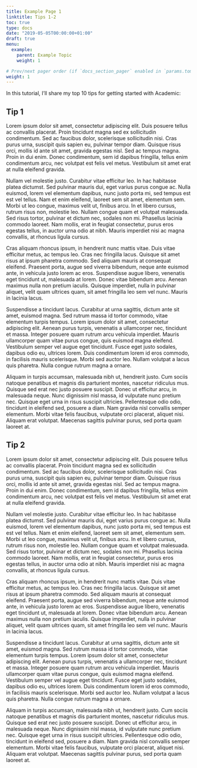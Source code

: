 ```yaml
---
title: Example Page 1
linktitle: Tips 1-2
toc: true
type: docs
date: "2019-05-05T00:00:00+01:00"
draft: true 
menu:
  example:
    parent: Example Topic
    weight: 1

# Prev/next pager order (if `docs_section_pager` enabled in `params.toml`)
weight: 1
---
```


In this tutorial, I'll share my top 10 tips for getting started with Academic:

## Tip 1

Lorem ipsum dolor sit amet, consectetur adipiscing elit. Duis posuere tellus ac convallis placerat. Proin tincidunt magna sed ex sollicitudin condimentum. Sed ac faucibus dolor, scelerisque sollicitudin nisi. Cras purus urna, suscipit quis sapien eu, pulvinar tempor diam. Quisque risus orci, mollis id ante sit amet, gravida egestas nisl. Sed ac tempus magna. Proin in dui enim. Donec condimentum, sem id dapibus fringilla, tellus enim condimentum arcu, nec volutpat est felis vel metus. Vestibulum sit amet erat at nulla eleifend gravida.

Nullam vel molestie justo. Curabitur vitae efficitur leo. In hac habitasse platea dictumst. Sed pulvinar mauris dui, eget varius purus congue ac. Nulla euismod, lorem vel elementum dapibus, nunc justo porta mi, sed tempus est est vel tellus. Nam et enim eleifend, laoreet sem sit amet, elementum sem. Morbi ut leo congue, maximus velit ut, finibus arcu. In et libero cursus, rutrum risus non, molestie leo. Nullam congue quam et volutpat malesuada. Sed risus tortor, pulvinar et dictum nec, sodales non mi. Phasellus lacinia commodo laoreet. Nam mollis, erat in feugiat consectetur, purus eros egestas tellus, in auctor urna odio at nibh. Mauris imperdiet nisi ac magna convallis, at rhoncus ligula cursus.

Cras aliquam rhoncus ipsum, in hendrerit nunc mattis vitae. Duis vitae efficitur metus, ac tempus leo. Cras nec fringilla lacus. Quisque sit amet risus at ipsum pharetra commodo. Sed aliquam mauris at consequat eleifend. Praesent porta, augue sed viverra bibendum, neque ante euismod ante, in vehicula justo lorem ac eros. Suspendisse augue libero, venenatis eget tincidunt ut, malesuada at lorem. Donec vitae bibendum arcu. Aenean maximus nulla non pretium iaculis. Quisque imperdiet, nulla in pulvinar aliquet, velit quam ultrices quam, sit amet fringilla leo sem vel nunc. Mauris in lacinia lacus.

Suspendisse a tincidunt lacus. Curabitur at urna sagittis, dictum ante sit amet, euismod magna. Sed rutrum massa id tortor commodo, vitae elementum turpis tempus. Lorem ipsum dolor sit amet, consectetur adipiscing elit. Aenean purus turpis, venenatis a ullamcorper nec, tincidunt et massa. Integer posuere quam rutrum arcu vehicula imperdiet. Mauris ullamcorper quam vitae purus congue, quis euismod magna eleifend. Vestibulum semper vel augue eget tincidunt. Fusce eget justo sodales, dapibus odio eu, ultrices lorem. Duis condimentum lorem id eros commodo, in facilisis mauris scelerisque. Morbi sed auctor leo. Nullam volutpat a lacus quis pharetra. Nulla congue rutrum magna a ornare.

Aliquam in turpis accumsan, malesuada nibh ut, hendrerit justo. Cum sociis natoque penatibus et magnis dis parturient montes, nascetur ridiculus mus. Quisque sed erat nec justo posuere suscipit. Donec ut efficitur arcu, in malesuada neque. Nunc dignissim nisl massa, id vulputate nunc pretium nec. Quisque eget urna in risus suscipit ultricies. Pellentesque odio odio, tincidunt in eleifend sed, posuere a diam. Nam gravida nisl convallis semper elementum. Morbi vitae felis faucibus, vulputate orci placerat, aliquet nisi. Aliquam erat volutpat. Maecenas sagittis pulvinar purus, sed porta quam laoreet at.


## Tip 2

Lorem ipsum dolor sit amet, consectetur adipiscing elit. Duis posuere tellus ac convallis placerat. Proin tincidunt magna sed ex sollicitudin condimentum. Sed ac faucibus dolor, scelerisque sollicitudin nisi. Cras purus urna, suscipit quis sapien eu, pulvinar tempor diam. Quisque risus orci, mollis id ante sit amet, gravida egestas nisl. Sed ac tempus magna. Proin in dui enim. Donec condimentum, sem id dapibus fringilla, tellus enim condimentum arcu, nec volutpat est felis vel metus. Vestibulum sit amet erat at nulla eleifend gravida.

Nullam vel molestie justo. Curabitur vitae efficitur leo. In hac habitasse platea dictumst. Sed pulvinar mauris dui, eget varius purus congue ac. Nulla euismod, lorem vel elementum dapibus, nunc justo porta mi, sed tempus est est vel tellus. Nam et enim eleifend, laoreet sem sit amet, elementum sem. Morbi ut leo congue, maximus velit ut, finibus arcu. In et libero cursus, rutrum risus non, molestie leo. Nullam congue quam et volutpat malesuada. Sed risus tortor, pulvinar et dictum nec, sodales non mi. Phasellus lacinia commodo laoreet. Nam mollis, erat in feugiat consectetur, purus eros egestas tellus, in auctor urna odio at nibh. Mauris imperdiet nisi ac magna convallis, at rhoncus ligula cursus.

Cras aliquam rhoncus ipsum, in hendrerit nunc mattis vitae. Duis vitae efficitur metus, ac tempus leo. Cras nec fringilla lacus. Quisque sit amet risus at ipsum pharetra commodo. Sed aliquam mauris at consequat eleifend. Praesent porta, augue sed viverra bibendum, neque ante euismod ante, in vehicula justo lorem ac eros. Suspendisse augue libero, venenatis eget tincidunt ut, malesuada at lorem. Donec vitae bibendum arcu. Aenean maximus nulla non pretium iaculis. Quisque imperdiet, nulla in pulvinar aliquet, velit quam ultrices quam, sit amet fringilla leo sem vel nunc. Mauris in lacinia lacus.

Suspendisse a tincidunt lacus. Curabitur at urna sagittis, dictum ante sit amet, euismod magna. Sed rutrum massa id tortor commodo, vitae elementum turpis tempus. Lorem ipsum dolor sit amet, consectetur adipiscing elit. Aenean purus turpis, venenatis a ullamcorper nec, tincidunt et massa. Integer posuere quam rutrum arcu vehicula imperdiet. Mauris ullamcorper quam vitae purus congue, quis euismod magna eleifend. Vestibulum semper vel augue eget tincidunt. Fusce eget justo sodales, dapibus odio eu, ultrices lorem. Duis condimentum lorem id eros commodo, in facilisis mauris scelerisque. Morbi sed auctor leo. Nullam volutpat a lacus quis pharetra. Nulla congue rutrum magna a ornare.

Aliquam in turpis accumsan, malesuada nibh ut, hendrerit justo. Cum sociis natoque penatibus et magnis dis parturient montes, nascetur ridiculus mus. Quisque sed erat nec justo posuere suscipit. Donec ut efficitur arcu, in malesuada neque. Nunc dignissim nisl massa, id vulputate nunc pretium nec. Quisque eget urna in risus suscipit ultricies. Pellentesque odio odio, tincidunt in eleifend sed, posuere a diam. Nam gravida nisl convallis semper elementum. Morbi vitae felis faucibus, vulputate orci placerat, aliquet nisi. Aliquam erat volutpat. Maecenas sagittis pulvinar purus, sed porta quam laoreet at.
